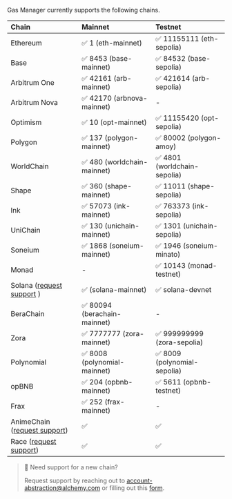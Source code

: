 Gas Manager currently supports the following chains.

| Chain                                                                  | Mainnet                                      | Testnet                                      |
| :--------------------------------------------------------------------- | :------------------------------------------- | :------------------------------------------- |
| Ethereum                                                               | ✅ 1 (eth-mainnet)                            | ✅ 11155111 (eth-sepolia)                     |
| Base                                                                   | ✅ 8453 (base-mainnet)                        | ✅ 84532 (base-sepolia)                       |
| Arbitrum One                                                           | ✅ 42161 (arb-mainnet)                        | ✅ 421614 (arb-sepolia)                       |
| Arbitrum Nova                                                          | :white_check_mark: 42170 (arbnova-mainnet)   | -                                            |
| Optimism                                                               | ✅ 10 (opt-mainnet)                           | ✅ 11155420 (opt-sepolia)                     |
| Polygon                                                                | ✅ 137 (polygon-mainnet)                      | ✅ 80002 (polygon-amoy)                       |
| WorldChain                                                             | :white_check_mark: 480 (worldchain-mainnet)  | ✅ 4801 (worldchain-sepolia)                  |
| Shape                                                                  | :white_check_mark: 360 (shape-mainnet)       | :white_check_mark: 11011 (shape-sepolia)     |
| Ink                                                                    | :white_check_mark: 57073 (ink-mainnet)       | :white_check_mark: 763373 (ink-sepolia)      |
| UniChain                                                               | :white_check_mark: 130 (unichain-mainnet)    | :white_check_mark: 1301 (unichain-sepolia)   |
| Soneium                                                                | :white_check_mark: 1868 (soneium-mainnet)    | ✅ 1946 (soneium-minato)                      |
| Monad                                                                  | -                                            | :white_check_mark: 10143 (monad-testnet)     |
| Solana ([request support](mailto:account-abstraction@alchemy.com) )    | :white_check_mark: (solana-mainnet)          | :white_check_mark: solana-devnet             |
| BeraChain                                                              | :white_check_mark: 80094 (berachain-mainnet) | -                                            |
| Zora                                                                   | ✅ 7777777 (zora-mainnet)                     | ✅ 999999999 (zora-sepolia)                   |
| Polynomial                                                             | :white_check_mark: 8008 (polynomial-mainnet) | :white_check_mark: 8009 (polynomial-sepolia) |
| opBNB                                                                  | ✅ 204 (opbnb-mainnet)                        | :white_check_mark: 5611 (opbnb-testnet)      |
| Frax                                                                   | ✅ 252 (frax-mainnet)                         | -                                            |
| AnimeChain ([request support](mailto:account-abstraction@alchemy.com)) | :white_check_mark:                           | :white_check_mark:                           |
| Race ([request support](mailto:account-abstraction@alchemy.com))       | :white_check_mark:                           | :white_check_mark:                           |

> 📘 Need support for a new chain?
> 
> Request support by reaching out to [account-abstraction@alchemy.com](mailto:account-abstraction@alchemy.com) or filling out this [form](https://alchemy.chilipiper.com/router/wallet-services-chain-support-requests).